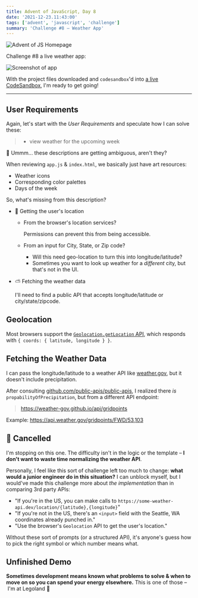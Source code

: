 ```yaml
---
title: Advent of JavaScript, Day 8
date: '2021-12-23.11:43:00'
tags: ['advent', 'javascript', 'challenge']
summary: 'Challenge #8 – Weather App'
---
```


![Advent of JS Homepage](/static/images/advent-of-js.png)

Challenge #8 a live weather app:

![Screenshot of app](https://coachtestprep.s3.amazonaws.com/direct-uploads/user-117025/cc5fe957-4af9-4ad4-9a1c-239e2e4370cc/CleanShot%202021-12-08%20at%2009.56.58.png)

With the project files downloaded and `codesandbox`'d into [a live CodeSandbox](https://codesandbox.io/s/advent-of-javascript-day-8-9kkp6), I'm ready to get going!

---

## User Requirements

Again, let's start with the _User Requirements_ and speculate how I can solve these:

> - view weather for the upcoming week

🤔 Ummm... these descriptions are getting ambiguous, aren't they?

When reviewing `app.js` & `index.html`, we basically just have art resources:

- Weather icons
- Corresponding color palettes
- Days of the week

So, what's missing from this description?

- 🎯 Getting the user's location

  - From the browser's location services?

    Permissions can prevent this from being accessible.

  - From an input for City, State, or Zip code?

    - Will this need geo-location to turn this into longitude/latitude?
    - Sometimes you want to look up weather for a _different_ city, but that's not in the UI.

- ⛅ Fetching the weather data

  I'll need to find a public API that accepts longitude/latitude or city/state/zipcode.

## Geolocation

Most browsers support the [`Geolocation.getLocation` API](https://developer.mozilla.org/en-US/docs/Web/API/Geolocation/getCurrentPosition),
which responds with `{ coords: { latitude, longitude } }`.

## Fetching the Weather Data

I can pass the longitude/latitude to a weather API like [weather.gov](https://www.weather.gov/documentation/services-web-api),
but it doesn't include precipitation.

After consulting [github.com/public-apis/public-apis](https://github.com/public-apis/public-apis#weather),
I realized there _is_ `propabilityOfPrecipitation`, but from a different API endpoint:

> https://weather-gov.github.io/api/gridpoints

Example: https://api.weather.gov/gridpoints/FWD/53,103

## 🚫 Cancelled

I'm stopping on this one. The difficulty isn't in the logic or the template – **I don't want to waste time normalizing the weather API**.

Personally, I feel like this sort of challenge left too much to change: **what would a junior engineer do in this situation?**
I can unblock myself, but I would've made this challenge more about _the implementation_ than in comparing 3rd party APIs:

- "If you're in the US, you can make calls to `https://some-weather-api.dev/location/{latitude},{longitude}`"
- "If you're not in the US, there's an `<input>` field with the Seattle, WA coordinates already punched in."
- "Use the browser's `Geolocation` API to get the user's location."

Without these sort of prompts (or a structured API), it's anyone's guess how to pick the right symbol or which number means what.

## Unfinished Demo

**Sometimes development means known what problems to solve & when to move on so you can spend your energy elsewhere.**
This is one of those – I'm at Legoland 👋

<CodeSandbox codeSandboxId="advent-of-javascript-day-8-9kkp6" />
